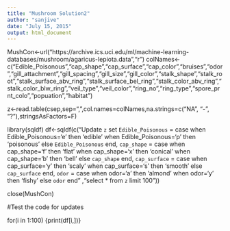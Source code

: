 ```yaml
---
title: "Mushroom Solution2"
author: "sanjive"
date: "July 15, 2015"
output: html_document
---
```



MushCon<-url("https://archive.ics.uci.edu/ml/machine-learning-databases/mushroom/agaricus-lepiota.data","r")
colNames<-c("Edible_Poisonous","cap_shape","cap_surface","cap_color","bruises","odor","gill_attachment","gill_spacing","gill_size","gill_color","stalk_shape","stalk_root","stalk_surface_abv_ring","stalk_surface_bel_ring","stalk_color_abv_ring","stalk_color_blw_ring","veil_type","veil_color","ring_no","ring_type","spore_prnt_colo","popuation","habitat")

z<-read.table(csep,sep=",",col.names=colNames,na.strings=c("NA", "-", "?"),stringsAsFactors=F)

library(sqldf)
df<-sqldf(c("Update `z` set `Edible_Poisonous` = case
                        when Edible_Poisonous='e' then 'edible'
                        when Edible_Poisonous='p' then 'poisonous'
                        else `Edible_Poisonous`
                        end,
                        `cap_shape` = case 
                        when cap_shape='f' then 'flat'
                        when cap_shape='x' then 'conical'
                        when cap_shape='b' then 'bell' 
                        else `cap_shape`
                        end,
                        `cap_surface` = case 
                        when cap_surface='y' then 'scaly'
                        when cap_surface='s' then 'smooth'
                        else `cap_surface`
                        end,
                        `odor` = case 
                        when odor='a' then 'almond'
                        when odor='y' then 'fishy'
                        else `odor`
                        end"  ,"select * from `z` limit 100"))

close(MushCon)



#Test the code for updates

for(i in 1:100)
{print(df[i,])}


